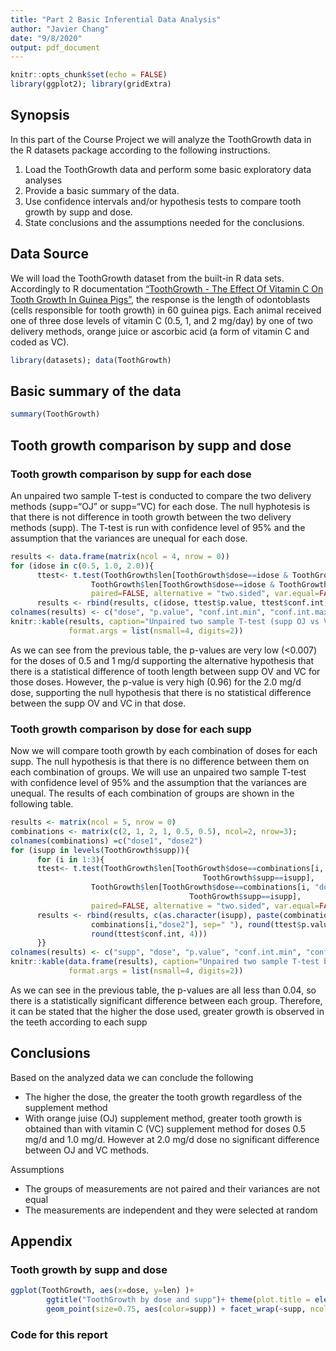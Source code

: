 ```yaml
---
title: "Part 2 Basic Inferential Data Analysis"
author: "Javier Chang"
date: "9/8/2020"
output: pdf_document
---
```


```r
knitr::opts_chunk$set(echo = FALSE)
library(ggplot2); library(gridExtra)
```

## Synopsis

In this part of the Course Project we will analyze the ToothGrowth data in the R datasets package according to the following instructions.

1. Load the ToothGrowth data and perform some basic exploratory data analyses
2. Provide a basic summary of the data.
3. Use confidence intervals and/or hypothesis tests to compare tooth growth by supp and dose.
4. State conclusions and the assumptions needed for the conclusions.

## Data Source

We will load the ToothGrowth dataset from the built-in R data sets. Accordingly to R documentation ["ToothGrowth - The Effect Of Vitamin C On Tooth Growth In Guinea Pigs"](https://www.rdocumentation.org/packages/datasets/versions/3.6.2/topics/ToothGrowth), the response is the length of odontoblasts (cells responsible for tooth growth) in 60 guinea pigs. Each animal received one of three dose levels of vitamin C (0.5, 1, and 2 mg/day) by one of two delivery methods, orange juice or ascorbic acid (a form of vitamin C and coded as VC).

```r
library(datasets); data(ToothGrowth)
```

## Basic summary of the data

```r
summary(ToothGrowth)
```

## Tooth growth comparison by supp and dose

### Tooth growth comparison by supp for each dose

An unpaired two sample T-test is conducted to compare the two delivery methods (supp="OJ" or supp="VC) for each dose. The null hyphotesis is that there is not difference in tooth growth between the two delivery methods (supp). The T-test is run with confidence level of 95% and the assumption that the variances are unequal for each dose.

```r
results <- data.frame(matrix(ncol = 4, nrow = 0))
for (idose in c(0.5, 1.0, 2.0)){
      ttest<- t.test(ToothGrowth$len[ToothGrowth$dose==idose & ToothGrowth$supp=="OJ"],
                  ToothGrowth$len[ToothGrowth$dose==idose & ToothGrowth$supp=="VC"], 
                  paired=FALSE, alternative = "two.sided", var.equal=FALSE, conf.level=0.95)
      results <- rbind(results, c(idose, ttest$p.value, ttest$conf.int))}
colnames(results) <- c("dose", "p.value", "conf.int.min", "conf.int.max")
knitr::kable(results, caption="Unpaired two sample T-test (supp OJ vs VC)",
             format.args = list(nsmall=4, digits=2))
```

As we can see from the previous table, the p-values are very low (<0.007) for the doses of 0.5 and 1 mg/d supporting the alternative hypothesis that there is a statistical difference of tooth length between supp OV and VC for those doses. However, the p-value is very high (0.96) for the 2.0 mg/d dose, supporting the null hypothesis that there is no statistical difference between the supp OV and VC in that dose.

### Tooth growth comparison by dose for each supp

Now we will compare tooth growth by each combination of doses for each supp. The null hypothesis is that there is no difference between them on each combination of groups. We will use an unpaired two sample T-test with confidence level of 95% and the assumption that the variances are unequal. The results of each combination of groups are shown in the following table.

```r
results <- matrix(ncol = 5, nrow = 0)
combinations <- matrix(c(2, 1, 2, 1, 0.5, 0.5), ncol=2, nrow=3);
colnames(combinations) =c("dose1", "dose2")
for (isupp in levels(ToothGrowth$supp)){
      for (i in 1:3){
      ttest<- t.test(ToothGrowth$len[ToothGrowth$dose==combinations[i, "dose1"] &
                                           ToothGrowth$supp==isupp],
                  ToothGrowth$len[ToothGrowth$dose==combinations[i, "dose2"] &
                                        ToothGrowth$supp==isupp], 
                  paired=FALSE, alternative = "two.sided", var.equal=FALSE, conf.level=0.95)
      results <- rbind(results, c(as.character(isupp), paste(combinations[i,"dose1"], "vs", 
                  combinations[i,"dose2"], sep=" "), round(ttest$p.value, 6),
                  round(ttest$conf.int, 4)))
      }}
colnames(results) <- c("supp", "dose", "p.value", "conf.int.min", "conf.int.max")
knitr::kable(data.frame(results), caption="Unpaired two sample T-test by dose",
             format.args = list(nsmall=4, digits=2))
```

As we can see in the previous table, the p-values are all less than 0.04, so there is a statistically significant difference between each group. Therefore, it can be stated that the higher the dose used, greater growth is observed in the teeth according to each supp

## Conclusions

Based on the analyzed data we can conclude the following

* The higher the dose, the greater the tooth growth regardless of the supplement method
* With orange juise (OJ) supplement method, greater tooth growth is obtained than with vitamin C (VC) supplement method for doses 0.5 mg/d and 1.0 mg/d. However at 2.0 mg/d dose no significant difference between OJ and VC methods.

Assumptions

* The groups of measurements are not paired and their variances are not equal
* The measurements are independent and they were selected at random

## Appendix

### Tooth growth by supp and dose

```r
ggplot(ToothGrowth, aes(x=dose, y=len) )+
        ggtitle("ToothGrowth by dose and supp")+ theme(plot.title = element_text(hjust = 0.5))+
        geom_point(size=0.75, aes(color=supp)) + facet_wrap(~supp, ncol=2)   
```

### Code for this report

```r
```